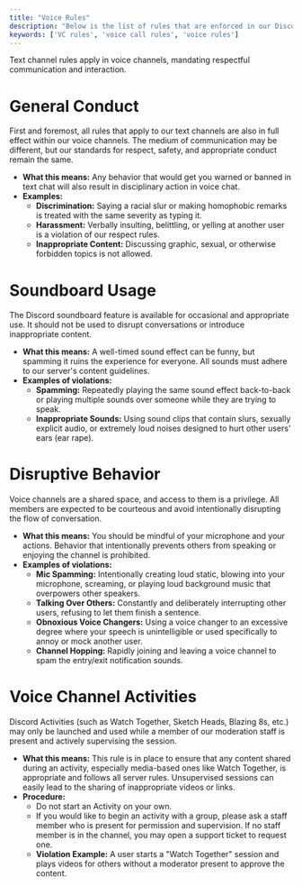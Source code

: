 ```yaml
---
title: "Voice Rules"
description: "Below is the list of rules that are enforced in our Discord voice  channels."
keywords: ['VC rules', 'voice call rules', 'voice rules']
---
```


<Warning>
  Text channel rules apply in voice channels, mandating respectful communication and interaction.
</Warning>

# **General Conduct**

First and foremost, all rules that apply to our text channels are also in full effect within our voice channels. The medium of communication may be different, but our standards for respect, safety, and appropriate conduct remain the same.

- **What this means:** Any behavior that would get you warned or banned in text chat will also result in disciplinary action in voice chat.
- **Examples:**
  - **Discrimination:** Saying a racial slur or making homophobic remarks is treated with the same severity as typing it.
  - **Harassment:** Verbally insulting, belittling, or yelling at another user is a violation of our respect rules.
  - **Inappropriate Content:** Discussing graphic, sexual, or otherwise forbidden topics is not allowed.

# **Soundboard Usage**

The Discord soundboard feature is available for occasional and appropriate use. It should not be used to disrupt conversations or introduce inappropriate content.

- **What this means:** A well-timed sound effect can be funny, but spamming it ruins the experience for everyone. All sounds must adhere to our server's content guidelines.
- **Examples of violations:**
  - **Spamming:** Repeatedly playing the same sound effect back-to-back or playing multiple sounds over someone while they are trying to speak.
  - **Inappropriate Sounds:** Using sound clips that contain slurs, sexually explicit audio, or extremely loud noises designed to hurt other users' ears (ear rape).

# **Disruptive Behavior**

Voice channels are a shared space, and access to them is a privilege. All members are expected to be courteous and avoid intentionally disrupting the flow of conversation.

- **What this means:** You should be mindful of your microphone and your actions. Behavior that intentionally prevents others from speaking or enjoying the channel is prohibited.
- **Examples of violations:**
  - **Mic Spamming:** Intentionally creating loud static, blowing into your microphone, screaming, or playing loud background music that overpowers other speakers.
  - **Talking Over Others:** Constantly and deliberately interrupting other users, refusing to let them finish a sentence.
  - **Obnoxious Voice Changers:** Using a voice changer to an excessive degree where your speech is unintelligible or used specifically to annoy or mock another user.
  - **Channel Hopping:** Rapidly joining and leaving a voice channel to spam the entry/exit notification sounds.

# **Voice Channel Activities**

Discord Activities (such as Watch Together, Sketch Heads, Blazing 8s, etc.) may only be launched and used while a member of our moderation staff is present and actively supervising the session.

- **What this means:** This rule is in place to ensure that any content shared during an activity, especially media-based ones like Watch Together, is appropriate and follows all server rules. Unsupervised sessions can easily lead to the sharing of inappropriate videos or links.
- **Procedure:**
  - Do not start an Activity on your own.
  - If you would like to begin an activity with a group, please ask a staff member who is present for permission and supervision. If no staff member is in the channel, you may open a support ticket to request one.
  - **Violation Example:** A user starts a "Watch Together" session and plays videos for others without a moderator present to approve the content.